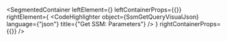 
<SegmentedContainer
  leftElement={<SsmGetQueryDesc />}
  leftContainerProps={{}}
  rightElement={
    <CodeHighlighter
      object={SsmGetQueryVisualJson}
      language={"json"}
      title={"Get SSM: Parameters"}
    />
  }
  rightContainerProps={{}}
/>
